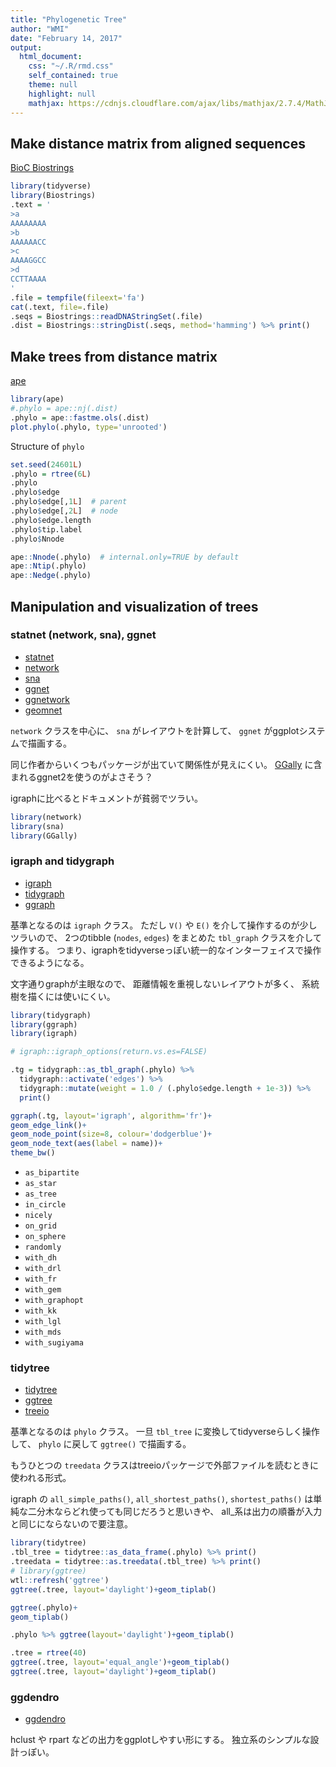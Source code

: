 ```yaml
---
title: "Phylogenetic Tree"
author: "WMI"
date: "February 14, 2017"
output:
  html_document:
    css: "~/.R/rmd.css"
    self_contained: true
    theme: null
    highlight: null
    mathjax: https://cdnjs.cloudflare.com/ajax/libs/mathjax/2.7.4/MathJax.js?config=TeX-AMS_CHTML
---
```


## Make distance matrix from aligned sequences

[BioC Biostrings](https://bioconductor.org/packages/release/bioc/html/Biostrings.html)

```r
library(tidyverse)
library(Biostrings)
.text = '
>a
AAAAAAAA
>b
AAAAAACC
>c
AAAAGGCC
>d
CCTTAAAA
'
.file = tempfile(fileext='fa')
cat(.text, file=.file)
.seqs = Biostrings::readDNAStringSet(.file)
.dist = Biostrings::stringDist(.seqs, method='hamming') %>% print()
```

## Make trees from distance matrix

[ape](http://ape-package.ird.fr/)

```r
library(ape)
#.phylo = ape::nj(.dist)
.phylo = ape::fastme.ols(.dist)
plot.phylo(.phylo, type='unrooted')
```

Structure of `phylo`
```r
set.seed(24601L)
.phylo = rtree(6L)
.phylo
.phylo$edge
.phylo$edge[,1L]  # parent
.phylo$edge[,2L]  # node
.phylo$edge.length
.phylo$tip.label
.phylo$Nnode
```

```r
ape::Nnode(.phylo)  # internal.only=TRUE by default
ape::Ntip(.phylo)
ape::Nedge(.phylo)
```

## Manipulation and visualization of trees

### statnet (network, sna), ggnet

- [statnet](https://github.com/statnet)
- [network](https://github.com/statnet/network)
- [sna](https://cran.r-project.org/web/packages/sna/)
- [ggnet](https://github.com/briatte/ggnet)
- [ggnetwork](https://github.com/briatte/ggnetwork)
- [geomnet](https://github.com/sctyner/geomnet)

`network` クラスを中心に、
`sna` がレイアウトを計算して、
`ggnet` がggplotシステムで描画する。

同じ作者からいくつもパッケージが出ていて関係性が見えにくい。
[GGally](https://github.com/ggobi/ggally)
に含まれるggnet2を使うのがよさそう？

igraphに比べるとドキュメントが貧弱でツラい。

```r
library(network)
library(sna)
library(GGally)
```


### igraph and tidygraph

- [igraph](http://igraph.org/r/doc/)
- [tidygraph](https://github.com/thomasp85/tidygraph)
- [ggraph](https://github.com/thomasp85/ggraph)

基準となるのは `igraph` クラス。
ただし `V()` や `E()` を介して操作するのが少しツラいので、
2つのtibble (`nodes`, `edges`) をまとめた `tbl_graph` クラスを介して操作する。
つまり、igraphをtidyverseっぽい統一的なインターフェイスで操作できるようになる。

文字通りgraphが主眼なので、
距離情報を重視しないレイアウトが多く、
系統樹を描くには使いにくい。

```r
library(tidygraph)
library(ggraph)
library(igraph)

# igraph::igraph_options(return.vs.es=FALSE)

.tg = tidygraph::as_tbl_graph(.phylo) %>%
  tidygraph::activate('edges') %>%
  tidygraph::mutate(weight = 1.0 / (.phylo$edge.length + 1e-3)) %>%
  print()

ggraph(.tg, layout='igraph', algorithm='fr')+
geom_edge_link()+
geom_node_point(size=8, colour='dodgerblue')+
geom_node_text(aes(label = name))+
theme_bw()
```

- `as_bipartite`
- `as_star`
- `as_tree`
- `in_circle`
- `nicely`
- `on_grid`
- `on_sphere`
- `randomly`
- `with_dh`
- `with_drl`
- `with_fr`
- `with_gem`
- `with_graphopt`
- `with_kk`
- `with_lgl`
- `with_mds`
- `with_sugiyama`


### tidytree

- [tidytree](https://github.com/GuangchuangYu/tidytree)
- [ggtree](https://github.com/GuangchuangYu/ggtree)
- [treeio](https://bioconductor.org/packages/treeio/)

基準となるのは `phylo` クラス。
一旦 `tbl_tree` に変換してtidyverseらしく操作して、
`phylo` に戻して `ggtree()` で描画する。

もうひとつの `treedata` クラスはtreeioパッケージで外部ファイルを読むときに使われる形式。

igraph の `all_simple_paths()`, `all_shortest_paths()`, `shortest_paths()`
は単純な二分木ならどれ使っても同じだろうと思いきや、
all_系は出力の順番が入力と同じにならないので要注意。


```r
library(tidytree)
.tbl_tree = tidytree::as_data_frame(.phylo) %>% print()
.treedata = tidytree::as.treedata(.tbl_tree) %>% print()
# library(ggtree)
wtl::refresh('ggtree')
ggtree(.tree, layout='daylight')+geom_tiplab()

ggtree(.phylo)+
geom_tiplab()

.phylo %>% ggtree(layout='daylight')+geom_tiplab()

.tree = rtree(40)
ggtree(.tree, layout='equal_angle')+geom_tiplab()
ggtree(.tree, layout='daylight')+geom_tiplab()
```


### ggdendro

- [ggdendro](https://github.com/andrie/ggdendro)

hclust や rpart などの出力をggplotしやすい形にする。
独立系のシンプルな設計っぽい。
